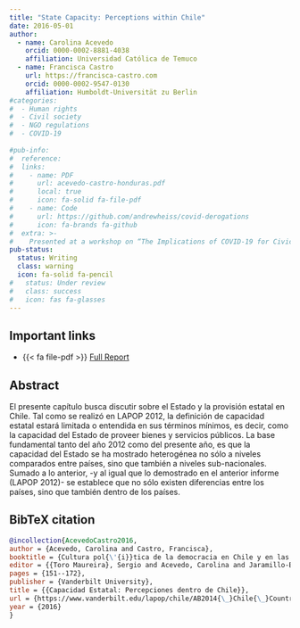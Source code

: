 ```yaml
---
title: "State Capacity: Perceptions within Chile"
date: 2016-05-01
author:
  - name: Carolina Acevedo
    orcid: 0000-0002-8881-4038
    affiliation: Universidad Católica de Temuco
  - name: Francisca Castro
    url: https://francisca-castro.com
    orcid: 0000-0002-9547-0130
    affiliation: Humboldt-Universität zu Berlin
#categories:
#  - Human rights
#  - Civil society
#  - NGO regulations
#  - COVID-19
  
#pub-info:
#  reference:
#  links:
#    - name: PDF
#      url: acevedo-castro-honduras.pdf
#      local: true
#      icon: fa-solid fa-file-pdf
#    - name: Code
#      url: https://github.com/andrewheiss/covid-derogations
#      icon: fa-brands fa-github
#  extra: >-
#    Presented at a workshop on “The Implications of COVID-19 for Civic Spaces: Assessing Data, Patterns and Trends,” Leibniz-Institut Hessische Stiftung Friedens- und Konfliktforschung (HSFK), online, March 2021
pub-status: 
  status: Writing
  class: warning
  icon: fa-solid fa-pencil
#   status: Under review
#   class: success
#   icon: fas fa-glasses
---
```


## Important links

-   {{< fa file-pdf >}} [Full Report](https://www.vanderbilt.edu/lapop/chile/AB2014_Chile_Country_Report_V3_Rev_W_060217.pdf)

## Abstract

El presente capítulo busca discutir sobre el Estado y la provisión estatal en Chile. Tal como se realizó en LAPOP 2012, la definición de capacidad estatal estará limitada o entendida en sus términos mínimos, es decir, como la capacidad del Estado de proveer bienes y servicios públicos. La base fundamental tanto del año 2012 como del presente año, es que la capacidad del Estado se ha mostrado heterogénea no sólo a niveles comparados entre países, sino que también a niveles sub-nacionales. Sumado a lo anterior, -y al igual que lo demostrado en el anterior informe (LAPOP 2012)- se establece que no sólo existen diferencias entre los países, sino que también dentro de los países.

## BibTeX citation

``` bibtex
@incollection{AcevedoCastro2016,
author = {Acevedo, Carolina and Castro, Francisca},
booktitle = {Cultura pol{\'{i}}tica de la democracia en Chile y en las Am{\'{e}}ricas, 2014: ¿Tiempo de Reformas?},
editor = {{Toro Maureira}, Sergio and Acevedo, Carolina and Jaramillo-Braun, Nathalie and Zechmeister, Elizabeth J. and Luna, Juan Pablo},
pages = {151--172},
publisher = {Vanderbilt University},
title = {{Capacidad Estatal: Percepciones dentro de Chile}},
url = {https://www.vanderbilt.edu/lapop/chile/AB2014{\_}Chile{\_}Country{\_}Report{\_}V3{\_}Rev{\_}W{\_}060217.pdf},
year = {2016}
}
```
